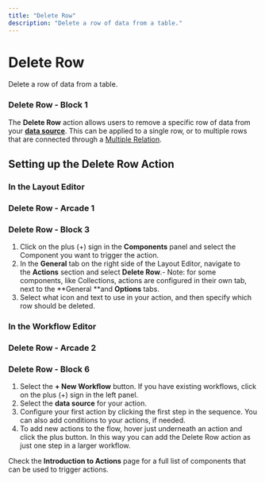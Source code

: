 ```yaml
---
title: "Delete Row"
description: "Delete a row of data from a table."
---
```


# Delete Row

Delete a row of data from a table.

### Delete Row - Block 1

The **Delete Row** action allows users to remove a specific row of data from your [**data source**](https://www.glideapps.com/docs/essentials/data-sources). This can be applied to a single row, or to multiple rows that are connected through a [Multiple Relation](/automation/computed-columns/relations#multiple-relations).

## **Setting up the Delete Row Action**

### In the Layout Editor



### Delete Row - Arcade 1

### Delete Row - Block 3

1. Click on the plus (+) sign in the **Components** panel and select the Component you want to trigger the action.
2. In the **General** tab on the right side of the Layout Editor, navigate to the **Actions** section and select **Delete Row**.- Note: for some components, like Collections, actions are configured in their own tab, next to the **General **and **Options** tabs. 
3. Select what icon and text to use in your action, and then specify which row should be deleted.

### In the Workflow Editor



### Delete Row - Arcade 2

### Delete Row - Block 6

1. Select the **+ New Workflow** button. If you have existing workflows, click on the plus (+) sign in the left panel.
2. Select the **data source** for your action.
3. Configure your first action by clicking the first step in the sequence. You can also add conditions to your actions, if needed.
4. To add new actions to the flow, hover just underneath an action and click the plus button. In this way you can add the Delete Row action as just one step in a larger workflow.

Check the **Introduction to Actions** page for a full list of components that can be used to trigger actions.

